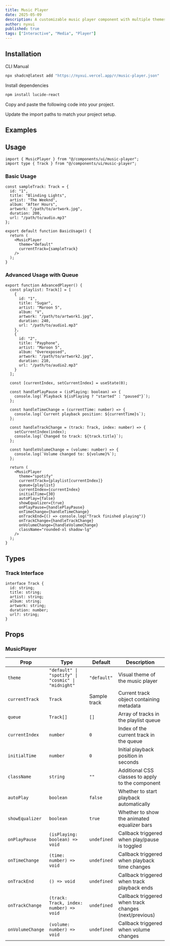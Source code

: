 ```yaml
---
title: Music Player
date: 2025-05-09
description: A customizable music player component with multiple themes, playback controls, progress tracking, and responsive design.
author: nyxui
published: true
tags: ["Interactive", "Media", "Player"]
---
```


<ComponentPreview name="music-player-demo" />

## Installation

<Tabs defaultValue="cli">

<TabsList>
  <TabsTrigger value="cli">CLI</TabsTrigger>
  <TabsTrigger value="manual">Manual</TabsTrigger>
</TabsList>
<TabsContent value="cli">

```bash
npx shadcn@latest add "https://nyxui.vercel.app/r/music-player.json"
```

</TabsContent>

<TabsContent value="manual">

<Steps>

<Step>Install dependencies</Step>

```bash
npm install lucide-react
```

<Step>Copy and paste the following code into your project.</Step>

<ComponentSource name="music-player" />

<Step>Update the import paths to match your project setup.</Step>

</Steps>

</TabsContent>

</Tabs>

## Examples

<ComponentPreview name="music-player-demo1" />
<ComponentPreview name="music-player-demo2" />

## Usage

```tsx
import { MusicPlayer } from "@/components/ui/music-player";
import type { Track } from "@/components/ui/music-player";
```

### Basic Usage

```tsx
const sampleTrack: Track = {
  id: "1",
  title: "Blinding Lights",
  artist: "The Weeknd",
  album: "After Hours",
  artwork: "/path/to/artwork.jpg",
  duration: 200,
  url: "/path/to/audio.mp3"
};

export default function BasicUsage() {
  return (
    <MusicPlayer
      theme="default"
      currentTrack={sampleTrack}
    />
  );
}
```

### Advanced Usage with Queue

```tsx
export function AdvancedPlayer() {
  const playlist: Track[] = [
    {
      id: "1",
      title: "Sugar",
      artist: "Maroon 5",
      album: "V",
      artwork: "/path/to/artwork1.jpg",
      duration: 240,
      url: "/path/to/audio1.mp3"
    },
    {
      id: "2",
      title: "Payphone",
      artist: "Maroon 5",
      album: "Overexposed",
      artwork: "/path/to/artwork2.jpg",
      duration: 210,
      url: "/path/to/audio2.mp3"
    }
  ];

  const [currentIndex, setCurrentIndex] = useState(0);

  const handlePlayPause = (isPlaying: boolean) => {
    console.log(`Playback ${isPlaying ? "started" : "paused"}`);
  };

  const handleTimeChange = (currentTime: number) => {
    console.log(`Current playback position: ${currentTime}s`);
  };

  const handleTrackChange = (track: Track, index: number) => {
    setCurrentIndex(index);
    console.log(`Changed to track: ${track.title}`);
  };

  const handleVolumeChange = (volume: number) => {
    console.log(`Volume changed to: ${volume}%`);
  };

  return (
    <MusicPlayer
      theme="spotify"
      currentTrack={playlist[currentIndex]}
      queue={playlist}
      currentIndex={currentIndex}
      initialTime={30}
      autoPlay={false}
      showEqualizer={true}
      onPlayPause={handlePlayPause}
      onTimeChange={handleTimeChange}
      onTrackEnd={() => console.log("Track finished playing")}
      onTrackChange={handleTrackChange}
      onVolumeChange={handleVolumeChange}
      className="rounded-xl shadow-lg"
    />
  );
}
```


## Types

### Track Interface

```tsx
interface Track {
  id: string;           
  title: string;        
  artist: string;     
  album: string;     
  artwork: string; 
  duration: number;  
  url?: string;      
}
```

## Props

### MusicPlayer

| Prop              | Type                                               | Default       | Description                                                          |
| ----------------- | -------------------------------------------------- | ------------- | -------------------------------------------------------------------- |
| `theme`           | `"default" \| "spotify" \| "cosmic" \| "midnight"` | `"default"`   | Visual theme of the music player                                     |
| `currentTrack`    | `Track`                                            | Sample track  | Current track object containing metadata                             |
| `queue`           | `Track[]`                                          | `[]`          | Array of tracks in the playlist queue                                |
| `currentIndex`    | `number`                                           | `0`           | Index of the current track in the queue                              |
| `initialTime`     | `number`                                           | `0`           | Initial playback position in seconds                                 |
| `className`       | `string`                                           | `""`          | Additional CSS classes to apply to the component                     |
| `autoPlay`        | `boolean`                                          | `false`       | Whether to start playback automatically                              |
| `showEqualizer`   | `boolean`                                          | `true`        | Whether to show the animated equalizer bars                          |
| `onPlayPause`     | `(isPlaying: boolean) => void`                     | `undefined`   | Callback triggered when play/pause is toggled                        |
| `onTimeChange`    | `(time: number) => void`                           | `undefined`   | Callback triggered when playback time changes                        |
| `onTrackEnd`      | `() => void`                                       | `undefined`   | Callback triggered when track playback ends                          |
| `onTrackChange`   | `(track: Track, index: number) => void`            | `undefined`   | Callback triggered when track changes (next/previous)                |
| `onVolumeChange`  | `(volume: number) => void`                         | `undefined`   | Callback triggered when volume changes                               |

